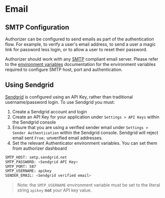 # Email

## SMTP Configuration

Authorizer can be configured to send emails as part of the authentication flow. For example, to verify a user's email address, to send a user a magic link for password less login, or to allow a user to reset their password.

Authorizer should work with any [SMTP](https://en.wikipedia.org/wiki/Simple_Mail_Transfer_Protocol) compliant email server. Please refer to the [environment variables](/core/env) documentation for the environment variables required to configure SMTP host, port and authentication.

## Using Sendgrid

[Sendgrid](https://sendgrid.com) is configured using an API Key, rather than traditional username/password login. To use Sendgrid you must:

1. Create a Sendgrid account and login
2. Create an API Key for your application under `Settings > API Keys` within the Sendgrid console
3. Ensure that you are using a verified sender email under `Settings > Sender Authentication` within the Sendgrid console. Sendgrid will reject email sent `From:` unverified email addresses.
4. Set the relevant Authenticator environment variables. You can set them from authorizer dashboard

```sh
SMTP_HOST: smtp.sendgrid.net
SMTP_PASSWORD: <Sendgrid API Key>
SMTP_PORT: 587
SMTP_USERNAME: apikey
SENDER_EMAIL: <Sendgrid verified email>
```

> Note: the `SMTP_USERNAME` environment variable must be set to the literal string `apikey` **not** your API key value.

